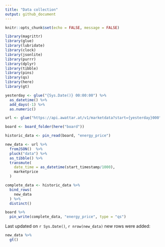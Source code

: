 ```yaml
---
title: "Data collection"
output: github_document
---
```


```r
knitr::opts_chunk$set(echo = FALSE, message = FALSE)
```

```r
library(magrittr)
library(glue)
library(lubridate)
library(clock)
library(jsonlite)
library(purrr)
library(dplyr)
library(tibble)
library(pins)
library(qs)
library(here)
library(gt)
```

```r
yesterday <- glue("{Sys.Date()} 00:00:00") %>%
  as_datetime() %>%
  add_days(-1) %>%
  as.numeric()

url <- glue("https://api.awattar.at/v1/marketdata?start={yesterday}000")

board <- board_folder(here("board"))

historic_data <- pin_read(board, "energy_price")

new_data <- url %>%
  fromJSON()  %>%
  pluck("data") %>%
  as_tibble() %>%
  transmute(
    date_time = as_datetime(start_timestamp/1000),
    marketprice
  )

complete_data <- historic_data %>%
  bind_rows(
    new_data
  ) %>%
  distinct()

board %>%
  pin_write(complete_data, "energy_price", type = "qs")
```

Last updated on `r Sys.Date()`, `r nrow(new_data)` new rows were added:

```r
new_data %>%
  gt()
```

